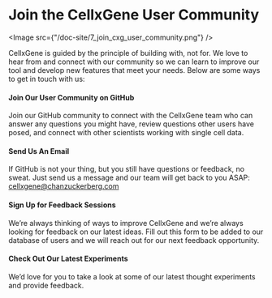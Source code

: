 # Join the CellxGene User Community

<Image src={"/doc-site/7_join_cxg_user_community.png"} />

CellxGene is guided by the principle of building with, not for. We love to hear from and connect with our community so we can learn to improve our tool and develop new features that meet your needs. Below are some ways to get in touch with us:

#### Join Our User Community on GitHub

Join our GitHub community to connect with the CellxGene team who can answer any questions you might have, review questions other users have posed, and connect with other scientists working with single cell data.

#### Send Us An Email

If GitHub is not your thing, but you still have questions or feedback, no sweat. Just send us a message and our team will get back to you ASAP: cellxgene@chanzuckerberg.com

#### Sign Up for Feedback Sessions

We’re always thinking of ways to improve CellxGene and we’re always looking for feedback on our latest ideas. Fill out this form to be added to our database of users and we will reach out for our next feedback opportunity.

#### Check Out Our Latest Experiments

We’d love for you to take a look at some of our latest thought experiments and provide feedback.
